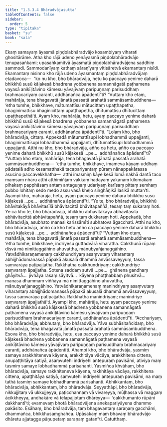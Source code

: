 ```yaml
---
title: "1.3.3.4 Bhāradvājasutta"
tableOfContents: false
sidebar:
  order: 5
type: "tipitaka"
basket: "su"
book: "sala"
---
```



<DynamicBreadcrumb />

<Division number="127" book="sala">

<Paragraph number="733" book="sala">
Ekaṃ samayaṃ āyasmā piṇḍolabhāradvājo kosambiyaṃ viharati ghositārāme. Atha kho rājā udeno yenāyasmā piṇḍolabhāradvājo tenupasaṅkami; upasaṅkamitvā āyasmatā piṇḍolabhāradvājena saddhiṃ sammodi. Sammodanīyaṃ kathaṃ sāraṇīyaṃ vītisāretvā ekamantaṃ nisīdi. Ekamantaṃ nisinno kho rājā udeno āyasmantaṃ piṇḍolabhāradvājaṃ etadavoca—  “ko nu kho, bho bhāradvāja, hetu ko paccayo yenime daharā bhikkhū susū kāḷakesā bhadrena yobbanena samannāgatā paṭhamena vayasā anikīḷitāvino kāmesu yāvajīvaṃ paripuṇṇaṃ parisuddhaṃ brahmacariyaṃ caranti, addhānañca āpādentī”ti? “Vuttaṃ kho etaṃ, mahārāja, tena bhagavatā jānatā passatā arahatā sammāsambuddhena—  ‘etha tumhe, bhikkhave, mātumattīsu mātucittaṃ upaṭṭhapetha, bhaginimattīsu bhaginicittaṃ upaṭṭhapetha, dhītumattīsu dhītucittaṃ upaṭṭhapethā’ti. Ayaṃ kho, mahārāja, hetu, ayaṃ paccayo yenime daharā bhikkhū susū kāḷakesā bhadrena yobbanena samannāgatā paṭhamena vayasā anikīḷitāvino kāmesu yāvajīvaṃ paripuṇṇaṃ parisuddhaṃ brahmacariyaṃ caranti, addhānañca āpādentī”ti.
</Paragraph>

<Paragraph number="734" book="sala">
“Lolaṃ kho, bho bhāradvāja, cittaṃ. Appekadā mātumattīsupi lobhadhammā uppajjanti, bhaginimattīsupi lobhadhammā uppajjanti, dhītumattīsupi lobhadhammā uppajjanti. Atthi nu kho, bho bhāradvāja, añño ca hetu, añño ca paccayo yenime daharā bhikkhū susū kāḷakesā …pe…  addhānañca āpādentī”ti?
</Paragraph>

<Paragraph number="735" book="sala">
“Vuttaṃ kho etaṃ, mahārāja, tena bhagavatā jānatā passatā arahatā sammāsambuddhena—  ‘etha tumhe, bhikkhave, imameva kāyaṃ uddhaṃ pādatalā adho kesamatthakā tacapariyantaṃ pūraṃ nānappakārassa asucino paccavekkhatha—  atthi imasmiṃ kāye kesā lomā nakhā dantā taco maṃsaṃ nhāru aṭṭhi aṭṭhimiñjaṃ vakkaṃ hadayaṃ yakanaṃ kilomakaṃ pihakaṃ papphāsaṃ antaṃ antaguṇaṃ udariyaṃ karīsaṃ pittaṃ semhaṃ pubbo lohitaṃ sedo medo assu vasā kheḷo siṅghāṇikā lasikā muttan’ti. Ayampi kho, mahārāja, hetu, ayaṃ paccayo yenime daharā bhikkhū susū kāḷakesā …pe…  addhānañca āpādentī”ti. “Ye te, bho bhāradvāja, bhikkhū bhāvitakāyā bhāvitasīlā bhāvitacittā bhāvitapaññā, tesaṃ taṃ sukaraṃ hoti. Ye ca kho te, bho bhāradvāja, bhikkhū abhāvitakāyā abhāvitasīlā abhāvitacittā abhāvitapaññā, tesaṃ taṃ dukkaraṃ hoti. Appekadā, bho bhāradvāja, asubhato manasi karissāmīti subhatova āgacchati. Atthi nu kho, bho bhāradvāja, añño ca kho hetu añño ca paccayo yenime daharā bhikkhū susū kāḷakesā …pe…  addhānañca āpādentī”ti?
</Paragraph>

<Paragraph number="736" book="sala">
“Vuttaṃ kho etaṃ, mahārāja, tena bhagavatā jānatā passatā arahatā sammāsambuddhena—  ‘etha tumhe, bhikkhave, indriyesu guttadvārā viharatha. Cakkhunā rūpaṃ disvā mā nimittaggāhino ahuvattha, mānubyañjanaggāhino. Yatvādhikaraṇamenaṃ cakkhundriyaṃ asaṃvutaṃ viharantaṃ abhijjhādomanassā pāpakā akusalā dhammā anvāssaveyyuṃ, tassa saṃvarāya paṭipajjatha. Rakkhatha cakkhundriyaṃ; cakkhundriye saṃvaraṃ āpajjatha. Sotena saddaṃ sutvā …pe…  ghānena gandhaṃ ghāyitvā…  jivhāya rasaṃ sāyitvā…  kāyena phoṭṭhabbaṃ phusitvā…  manasā dhammaṃ viññāya mā nimittaggāhino ahuvattha, mānubyañjanaggāhino. Yatvādhikaraṇamenaṃ manindriyaṃ asaṃvutaṃ viharantaṃ abhijjhādomanassā pāpakā akusalā dhammā anvāssaveyyuṃ, tassa saṃvarāya paṭipajjatha. Rakkhatha manindriyaṃ; manindriye saṃvaraṃ āpajjathā’ti. Ayampi kho, mahārāja, hetu ayaṃ paccayo yenime daharā bhikkhū susū kāḷakesā bhadrena yobbanena samannāgatā paṭhamena vayasā anikīḷitāvino kāmesu yāvajīvaṃ paripuṇṇaṃ parisuddhaṃ brahmacariyaṃ caranti, addhānañca āpādentī”ti.
</Paragraph>

<Paragraph number="737" book="sala">
“Acchariyaṃ, bho bhāradvāja; abbhutaṃ, bho bhāradvāja. Yāva subhāsitañcidaṃ, bho bhāradvāja, tena bhagavatā jānatā passatā arahatā sammāsambuddhena. Esova kho, bho bhāradvāja, hetu, esa paccayo yenime daharā bhikkhū susū kāḷakesā bhadrena yobbanena samannāgatā paṭhamena vayasā anikīḷitāvino kāmesu yāvajīvaṃ paripuṇṇaṃ parisuddhaṃ brahmacariyaṃ caranti, addhānañca āpādentīti. Ahampi kho, bho bhāradvāja, yasmiṃ samaye arakkhiteneva kāyena, arakkhitāya vācāya, arakkhitena cittena, anupaṭṭhitāya satiyā, asaṃvutehi indriyehi antepuraṃ pavisāmi, ativiya maṃ tasmiṃ samaye lobhadhammā parisahanti. Yasmiñca khvāhaṃ, bho bhāradvāja, samaye rakkhiteneva kāyena, rakkhitāya vācāya, rakkhitena cittena, upaṭṭhitāya satiyā, saṃvutehi indriyehi antepuraṃ pavisāmi, na maṃ tathā tasmiṃ samaye lobhadhammā parisahanti. Abhikkantaṃ, bho bhāradvāja, abhikkantaṃ, bho bhāradvāja. Seyyathāpi, bho bhāradvāja, nikkujjitaṃ vā ukkujjeyya, paṭicchannaṃ vā vivareyya, mūḷhassa vā maggaṃ ācikkheyya, andhakāre vā telapajjotaṃ dhāreyya—  ‘cakkhumanto rūpāni dakkhantī’ti; evamevaṃ bhotā bhāradvājena anekapariyāyena dhammo pakāsito. Esāhaṃ, bho bhāradvāja, taṃ bhagavantaṃ saraṇaṃ gacchāmi, dhammañca, bhikkhusaṃghañca. Upāsakaṃ maṃ bhavaṃ bhāradvājo dhāretu ajjatagge pāṇupetaṃ saraṇaṃ gatan”ti.

</Paragraph>
</Division>

<Paragraph number="738" type="center" book="sala">
Catutthaṃ.
</Paragraph>